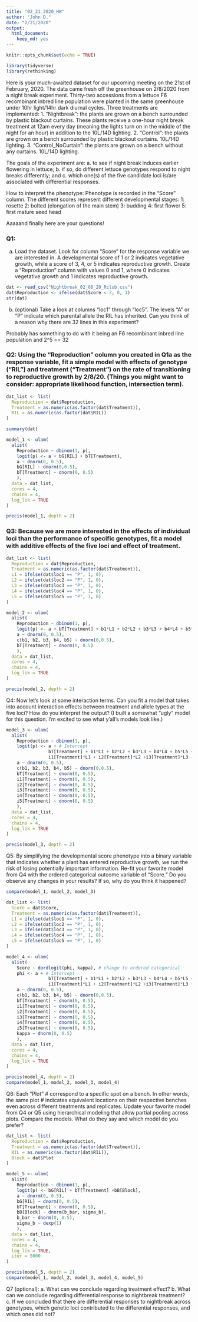 ```yaml
---
title: "02_21_2020_HW"
author: "John D."
date: "2/21/2020"
output: 
  html_document: 
    keep_md: yes
---
```



```r
knitr::opts_chunk$set(echo = TRUE)
```

```r
library(tidyverse)
library(rethinking)
```

Here is your much-awaited dataset for our upcoming meeting on the 21st of February, 2020. The data came fresh off the greenhouse on 2/8/2020 from a night break experiment. Thirty-two accessions from a lettuce F6 recombinant inbred line population were planted in the same greenhouse under 10hr light/14hr dark diurnal cycles. Three treatments are implemented: 
1. "Nightbreak": the plants are grown on a bench surrounded by plastic blackout curtains. These plants receive a one-hour night break treatment at 12am every day (meaning the lights turn on in the middle of the night for an hour) in addition to the 10L/14D lighting. 
2. "Control": the plants are grown on a bench surrounded by plastic blackout curtains. 10L/14D lighting. 
3. "Control_NoCurtain": the plants are grown on a bench without any curtains. 10L/14D lighting. 

The goals of the experiment are:
a. to see if night break induces earlier flowering in lettuce;
b. if so, do different lettuce genotypes respond to night breaks differently; and 
c. which one(s) of the five candidate loci is/are associated with differential responses. 

How to interpret the phenotype:
Phenotype is recorded in the "Score" column. The different scores represent different developmental stages:
1: rosette 
2: bolted (elongation of the main stem)
3: budding
4: first flower
5: first mature seed head

Aaaaand finally here are your questions!

### Q1: 

  a. Load the dataset. Look for column "Score" for the response variable we are interested in. A developmental score of 1 or 2 indicates vegetative growth, while a score of 3, 4, or 5 indicates reproductive growth. Create a "Reproduction" column with values 0 and 1, where 0 indicates vegetative growth and 1 indicates reproductive growth. 

```r
dat <- read_csv("Nightbreak_02_08_20_Rclub.csv")
dat$Reproduction <- ifelse(dat$Score < 3, 0, 1)
str(dat)
```

  b. (optional) Take a look at columns "loc1" through "loc5". The levels "A" or "P" indicate which parental allele the RIL has inherited. Can you think of a reason why there are 32 lines in this experiment? 

Probably has something to do with it being an F6 recombinant inbred line population and 2^5 == 32

### Q2: Using the "Reproduction" column you created in Q1a as the response variable, fit a simple model with effects of genotype ("RIL") and treatment ("Treatment") on the rate of transitioning to reproductive growth by 2/8/20. (Things you might want to consider: appropriate likelihood function, intersection term). 

```r
dat_list <- list(
  Reproduction = dat$Reproduction,
  Treatment = as.numeric(as.factor(dat$Treatment)),
  RIL = as.numeric(as.factor(dat$RIL))
)

summary(dat)

model_1 <- ulam(
  alist(
    Reproduction ~ dbinom(1, p),
    logit(p) <- a + bG[RIL] + bT[Treatment],
    a ~ dnorm(0, 0.5),
    bG[RIL] ~ dnorm(0,0.5),
    bT[Treatment] ~ dnorm(0, 0.5)
    ),
  data = dat_list,
  cores = 4,
  chains = 4,
  log_lik = TRUE
)

precis(model_1, depth = 2)
```


### Q3: Because we are more interested in the effects of individual loci than the performance of specific genotypes, fit a model with additive effects of the five loci and effect of treatment.  

```r
dat_list <- list(
  Reproduction = dat$Reproduction,
  Treatment = as.numeric(as.factor(dat$Treatment)),
  L1 = ifelse(dat$loc1 == "P", 1, 0),
  L2 = ifelse(dat$loc2 == "P", 1, 0),
  L3 = ifelse(dat$loc3 == "P", 1, 0),
  L4 = ifelse(dat$loc4 == "P", 1, 0),
  L5 = ifelse(dat$loc5 == "P", 1, 0)
)

model_2 <- ulam(
  alist(
    Reproduction ~ dbinom(1, p),
    logit(p) <- a + bT[Treatment] + b1*L1 + b2*L2 + b3*L3 + b4*L4 + b5*L5,
    a ~ dnorm(0, 0.5),
    c(b1, b2, b3, b4, b5) ~ dnorm(0,0.5),
    bT[Treatment] ~ dnorm(0, 0.5)
    ),
  data = dat_list,
  cores = 4,
  chains = 4,
  log_lik = TRUE
)

precis(model_2, depth = 2)
```


Q4: 
Now let's look at some interaction terms. Can you fit a model that takes into account interaction effects between treatment and allele types at the five loci? How do you interpret the output? (I built a somewhat "ugly" model for this question. I'm excited to see what y'all's models look like.)

```r
model_3 <- ulam(
  alist(
    Reproduction ~ dbinom(1, p),
    logit(p) <- a + # Intercept
                bT[Treatment] + b1*L1 + b2*L2 + b3*L3 + b4*L4 + b5*L5 + # Additive
                i1[Treatment]*L1 + i2[Treatment]*L2 +i3[Treatment]*L3 +i4[Treatment]*L4 +i5[Treatment]*L5, # Interaction
    a ~ dnorm(0, 0.5),
    c(b1, b2, b3, b4, b5) ~ dnorm(0,0.5),
    bT[Treatment] ~ dnorm(0, 0.5),
    i1[Treatment] ~ dnorm(0, 0.5),
    i2[Treatment] ~ dnorm(0, 0.5),
    i3[Treatment] ~ dnorm(0, 0.5),
    i4[Treatment] ~ dnorm(0, 0.5),
    i5[Treatment] ~ dnorm(0, 0.5)
    ),
  data = dat_list,
  cores = 4,
  chains = 4,
  log_lik = TRUE
)

precis(model_3, depth = 2)
```


Q5:
By simplifying the developmental score phenotype into a binary variable that indicates whether a plant has entered reproductive growth, we run the risk of losing potentially important information. Re-fit your favorite model from Q4 with the ordered categorical outcome variable of "Score." Do you observe any changes in your results? If so, why do you think it happened?

```r
compare(model_1, model_2, model_3)

dat_list <- list(
  Score = dat$Score,
  Treatment = as.numeric(as.factor(dat$Treatment)),
  L1 = ifelse(dat$loc1 == "P", 1, 0),
  L2 = ifelse(dat$loc2 == "P", 1, 0),
  L3 = ifelse(dat$loc3 == "P", 1, 0),
  L4 = ifelse(dat$loc4 == "P", 1, 0),
  L5 = ifelse(dat$loc5 == "P", 1, 0)
)

model_4 <- ulam(
  alist(
    Score ~ dordlogit(phi, kappa), # change to ordered categorical
    phi <- a + # Intercept
                bT[Treatment] + b1*L1 + b2*L2 + b3*L3 + b4*L4 + b5*L5 + # Additive
                i1[Treatment]*L1 + i2[Treatment]*L2 +i3[Treatment]*L3 +i4[Treatment]*L4 +i5[Treatment]*L5, # Interaction
    a ~ dnorm(0, 0.5),
    c(b1, b2, b3, b4, b5) ~ dnorm(0,0.5),
    bT[Treatment] ~ dnorm(0, 0.5),
    i1[Treatment] ~ dnorm(0, 0.5),
    i2[Treatment] ~ dnorm(0, 0.5),
    i3[Treatment] ~ dnorm(0, 0.5),
    i4[Treatment] ~ dnorm(0, 0.5),
    i5[Treatment] ~ dnorm(0, 0.5),
    kappa ~ dnorm(0, 0.5)
    ),
  data = dat_list,
  cores = 4,
  chains = 4,
  log_lik = TRUE
)

precis(model_4, depth = 2)
compare(model_1, model_2, model_3, model_4)
```


Q6:
Each "Plot" # correspond to a specific spot on a bench. In other words, the same plot # indicates equivalent locations on their respective benches even across different treatments and replicates. Update your favorite model from Q4 or Q5 using hierarchical modeling that allow partial pooling across plots. Compare the models. What do they say and which model do you prefer?

```r

dat_list <- list(
  Reproduction = dat$Reproduction,
  Treatment = as.numeric(as.factor(dat$Treatment)),
  RIL = as.numeric(as.factor(dat$RIL)),
  Block = dat$Plot
)

model_5 <- ulam(
  alist(
    Reproduction ~ dbinom(1, p),
    logit(p) <- bG[RIL] + bT[Treatment] +bB[Block],
    a ~ dnorm(0, 0.5),
    bG[RIL] ~ dnorm(0, 0.5),
    bT[Treatment] ~ dnorm(0, 0.5),
    bB[Block] ~ dnorm(b_bar, sigma_b),
    b_bar ~ dnorm(0, 0.5),
    sigma_b ~ dexp(1)
    ),
  data = dat_list,
  cores = 4,
  chains = 4,
  log_lik = TRUE,
  iter = 5000
)

precis(model_5, depth = 2)
compare(model_1, model_2, model_3, model_4, model_5)
```


Q7 (optional):
a. What can we conclude regarding treatment effect?
b. What can we conclude regarding differential response to nightbreak treatment?
c. If we concluded that there are differential responses to nightbreak across genotypes, which genetic loci contributed to the differential responses, and which ones did not?